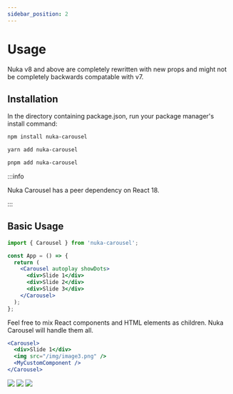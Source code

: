 ```yaml
---
sidebar_position: 2
---
```




# Usage

Nuka v8 and above are completely rewritten with new props and might not be completely backwards compatable with v7.


## Installation

In the directory containing package.json, run your package manager's install command:

<Tabs>
  <TabItem value="npm" label="npm" default>

```bash
npm install nuka-carousel
```

  </TabItem>
  <TabItem value="yarn" label="Yarn">

```bash
yarn add nuka-carousel
```

  </TabItem>
  <TabItem value="pnpm" label="pnpm">

```bash
pnpm add nuka-carousel
```

  </TabItem>
</Tabs>

:::info

Nuka Carousel has a peer dependency on React 18.

:::

## Basic Usage

```jsx
import { Carousel } from 'nuka-carousel';

const App = () => {
  return (
    <Carousel autoplay showDots>
      <div>Slide 1</div>
      <div>Slide 2</div>
      <div>Slide 3</div>
    </Carousel>
  );
};
```

Feel free to mix React components and HTML elements as children. Nuka Carousel will handle them all.

```jsx
<Carousel>
  <div>Slide 1</div>
  <img src="/img/image3.png" />
  <MyCustomComponent />
</Carousel>
```

<Carousel autoplay showDots>
  <Image src="/img/pexels-01.jpg" />
  <Image src="/img/pexels-02.jpg" />
  <Image src="/img/pexels-03.jpg" />
</Carousel>
